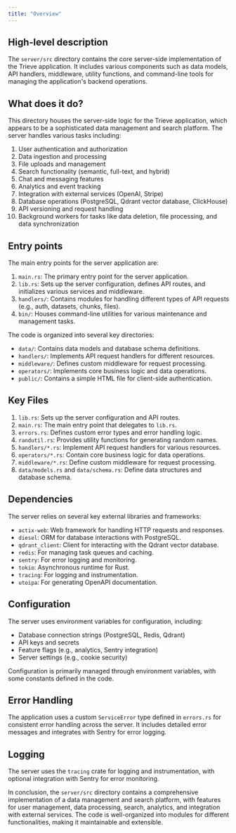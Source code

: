 ```yaml
---
title: "Overview"
---
```


## High-level description
The `server/src` directory contains the core server-side implementation of the Trieve application. It includes various components such as data models, API handlers, middleware, utility functions, and command-line tools for managing the application's backend operations.

## What does it do?
This directory houses the server-side logic for the Trieve application, which appears to be a sophisticated data management and search platform. The server handles various tasks including:

1. User authentication and authorization
2. Data ingestion and processing
3. File uploads and management
4. Search functionality (semantic, full-text, and hybrid)
5. Chat and messaging features
6. Analytics and event tracking
7. Integration with external services (OpenAI, Stripe)
8. Database operations (PostgreSQL, Qdrant vector database, ClickHouse)
9. API versioning and request handling
10. Background workers for tasks like data deletion, file processing, and data synchronization

## Entry points
The main entry points for the server application are:

1. `main.rs`: The primary entry point for the server application.
2. `lib.rs`: Sets up the server configuration, defines API routes, and initializes various services and middleware.
3. `handlers/`: Contains modules for handling different types of API requests (e.g., auth, datasets, chunks, files).
4. `bin/`: Houses command-line utilities for various maintenance and management tasks.

The code is organized into several key directories:

- `data/`: Contains data models and database schema definitions.
- `handlers/`: Implements API request handlers for different resources.
- `middleware/`: Defines custom middleware for request processing.
- `operators/`: Implements core business logic and data operations.
- `public/`: Contains a simple HTML file for client-side authentication.

## Key Files
1. `lib.rs`: Sets up the server configuration and API routes.
2. `main.rs`: The main entry point that delegates to `lib.rs`.
3. `errors.rs`: Defines custom error types and error handling logic.
4. `randutil.rs`: Provides utility functions for generating random names.
5. `handlers/*.rs`: Implement API request handlers for various resources.
6. `operators/*.rs`: Contain core business logic for data operations.
7. `middleware/*.rs`: Define custom middleware for request processing.
8. `data/models.rs` and `data/schema.rs`: Define data structures and database schema.

## Dependencies
The server relies on several key external libraries and frameworks:

- `actix-web`: Web framework for handling HTTP requests and responses.
- `diesel`: ORM for database interactions with PostgreSQL.
- `qdrant_client`: Client for interacting with the Qdrant vector database.
- `redis`: For managing task queues and caching.
- `sentry`: For error logging and monitoring.
- `tokio`: Asynchronous runtime for Rust.
- `tracing`: For logging and instrumentation.
- `utoipa`: For generating OpenAPI documentation.

## Configuration
The server uses environment variables for configuration, including:

- Database connection strings (PostgreSQL, Redis, Qdrant)
- API keys and secrets
- Feature flags (e.g., analytics, Sentry integration)
- Server settings (e.g., cookie security)

Configuration is primarily managed through environment variables, with some constants defined in the code.

## Error Handling
The application uses a custom `ServiceError` type defined in `errors.rs` for consistent error handling across the server. It includes detailed error messages and integrates with Sentry for error logging.

## Logging
The server uses the `tracing` crate for logging and instrumentation, with optional integration with Sentry for error monitoring.

In conclusion, the `server/src` directory contains a comprehensive implementation of a data management and search platform, with features for user management, data processing, search, analytics, and integration with external services. The code is well-organized into modules for different functionalities, making it maintainable and extensible.